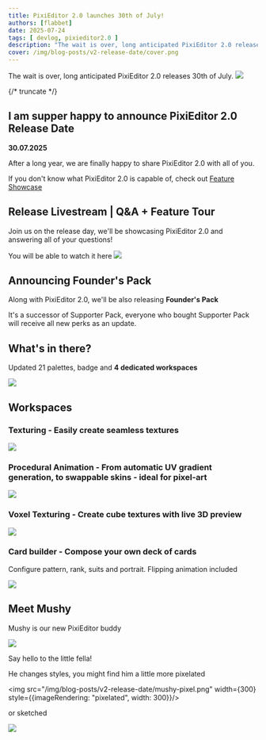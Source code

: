 ```yaml
---
title: PixiEditor 2.0 launches 30th of July!
authors: [flabbet] 
date: 2025-07-24
tags: [ devlog, pixieditor2.0 ]
description: "The wait is over, long anticipated PixiEditor 2.0 releases 30th of July."
cover: /img/blog-posts/v2-release-date/cover.png
---
```


The wait is over, long anticipated PixiEditor 2.0 releases 30th of July.
<img src="/img/blog-posts/v2-release-date/cover.png"/>

{/* truncate */}

## I am supper happy to announce **PixiEditor 2.0 Release Date**

**30.07.2025**

After a long year, we are finally happy to share PixiEditor 2.0 with all of you.

If you don't know what PixiEditor 2.0 is capable of, check out [Feature Showcase](/blog/2025/03/19/q1-status)

## Release Livestream | Q&A + Feature Tour

Join us on the release day, we'll be showcasing PixiEditor 2.0 and answering all of your questions!

You will be able to watch it here 
<a target='_blank' href="https://youtube.com/live/D-C0NyARIM8">
<img src="/img/blog-posts/v2-release-date/live.png"/>
</a>

## Announcing Founder's Pack

Along with PixiEditor 2.0, we'll be also releasing **Founder's Pack**

It's a successor of Supporter Pack, everyone who bought Supporter Pack will receive all new perks as an update. 

## What's in there? 

Updated 21 palettes, badge and **4 dedicated workspaces**

<img src="/img/blog-posts/v2-release-date/fp.png"/>

## Workspaces

### Texturing - Easily create seamless textures

<img src="/img/blog-posts/v2-release-date/3.png"/>

### Procedural Animation - From automatic UV gradient generation, to swappable skins - ideal for pixel-art
<img src="/img/blog-posts/v2-release-date/4.png"/>

### Voxel Texturing - Create cube textures with live **3D** preview
<img src="/img/blog-posts/v2-release-date/5.png"/>

### Card builder - Compose your own deck of cards 

Configure pattern, rank, suits and portrait. Flipping animation included

<img src="/img/blog-posts/v2-release-date/6.png"/>

## Meet Mushy

Mushy is our new PixiEditor buddy

<img src="/img/blog-posts/v2-release-date/mushy-sticker.png"/>

Say hello to the little fella!

He changes styles, you might find him a little more pixelated

<img src="/img/blog-posts/v2-release-date/mushy-pixel.png" width={300} style={{imageRendering: "pixelated", width: 300}}/>

or sketched

<img src="/img/blog-posts/v2-release-date/mushy-drawing.png"/>